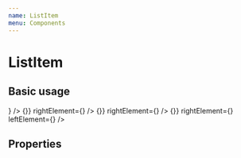 ```yaml
---
name: ListItem
menu: Components
---
```



# ListItem

## Basic usage

<Playground>
  <IPhoneX screenStyle={{ paddingTop: 48 }}>
    <ListItem title="Huy Vo" />
    <ListItem title="Huy Vo" subtitle="Bug creator" />
    <ListItem
      title="Huy Vo"
      subtitle="Bug creator"
      leftElement={<Avatar uri="https://avatars0.githubusercontent.com/u/17645203?s=400&v=4" />}
    />
    <ListItem
      title="Huy Vo"
      onPress={() => {}}
      rightElement={<Icon icon="ok-circle" color={FOCUS_BLUE_1} />}
    />
    <ListItem
      title="Huy Vo"
      subtitle="Bug creator"
      onPress={() => {}}
      rightElement={<Icon icon="ok-circle" color={FOCUS_BLUE_1} />}
    />
    <ListItem
      title="Huy Vo"
      subtitle="Bug creator"
      onPress={() => {}}
      rightElement={<Icon icon="ok-circle" color={FOCUS_BLUE_1} />}
      leftElement={<Avatar uri="https://avatars0.githubusercontent.com/u/17645203?s=400&v=4" />}
    />
  </IPhoneX>
</Playground>

## Properties

<Props of={ListItem} />
